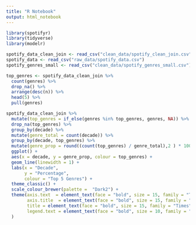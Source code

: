 ```yaml
---
title: "R Notebook"
output: html_notebook
---
```


```r
library(spotifyr)
library(tidyverse)
library(modelr)
```


```r
spotify_data_clean_join <- read_csv("clean_data/spotify_clean_join.csv")
spotify_data <- read_csv("raw_data/spotify_data.csv")
spotify_genres_small <- read_csv("clean_data/spotify_genres_small.csv")
```




```r
top_genres <- spotify_data_clean_join %>% 
  count(genres) %>% 
  drop_na() %>% 
  arrange(desc(n)) %>% 
  head(5) %>% 
  pull(genres)
```

```r
spotify_data_clean_join %>% 
  mutate(top_genres = if_else(genres %in% top_genres, genres, NA)) %>% 
  drop_na(top_genres) %>%
  group_by(decade) %>% 
  mutate(genre_total = count(decade)) %>% 
  group_by(decade, top_genres) %>% 
  mutate(genre_prop = round((count(top_genres) / genre_total),2 ) * 100) %>% 
  ggplot() +
  aes(x = decade, y = genre_prop, colour = top_genres) +
  geom_line(linewidth = 1) +
  labs(x = "Decade",
       y = "Percentage",
       colour = "Top 5 Genres") +
  theme_classic() +
  scale_colour_brewer(palette =  "Dark2") +
  theme(axis.text  = element_text(face = "bold", size = 15, family = "Times"),
        axis.title  = element_text(face = "bold", size = 15, family = "Times"),
        title = element_text(face = "bold", size = 15, family = "Times"),
        legend.text = element_text(face = "bold", size = 10, family = "Times")
  ) 

```

```r

```

